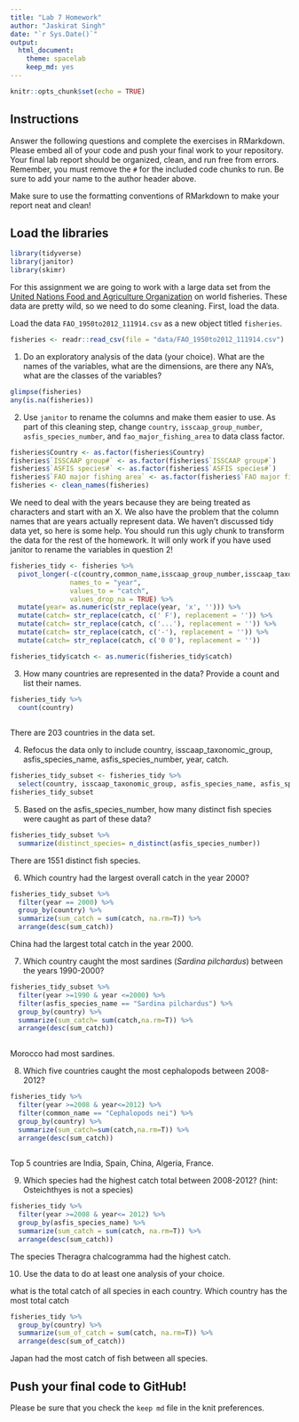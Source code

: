 ---
title: "Lab 7 Homework"
author: "Jaskirat Singh"
date: "`r Sys.Date()`"
output:
  html_document: 
    theme: spacelab
    keep_md: yes
---

```{r setup, include=FALSE}
knitr::opts_chunk$set(echo = TRUE)
```

## Instructions
Answer the following questions and complete the exercises in RMarkdown. Please embed all of your code and push your final work to your repository. Your final lab report should be organized, clean, and run free from errors. Remember, you must remove the `#` for the included code chunks to run. Be sure to add your name to the author header above.  

Make sure to use the formatting conventions of RMarkdown to make your report neat and clean!  

## Load the libraries
```{r message=FALSE, warning=FALSE}
library(tidyverse)
library(janitor)
library(skimr)
```

For this assignment we are going to work with a large data set from the [United Nations Food and Agriculture Organization](http://www.fao.org/about/en/) on world fisheries. These data are pretty wild, so we need to do some cleaning. First, load the data.  

Load the data `FAO_1950to2012_111914.csv` as a new object titled `fisheries`.
```{r}
fisheries <- readr::read_csv(file = "data/FAO_1950to2012_111914.csv")
```

1. Do an exploratory analysis of the data (your choice). What are the names of the variables, what are the dimensions, are there any NA's, what are the classes of the variables?  
```{r}
glimpse(fisheries)
any(is.na(fisheries))
```

2. Use `janitor` to rename the columns and make them easier to use. As part of this cleaning step, change `country`, `isscaap_group_number`, `asfis_species_number`, and `fao_major_fishing_area` to data class factor. 
```{r}
fisheries$Country <- as.factor(fisheries$Country)
fisheries$`ISSCAAP group#` <- as.factor(fisheries$`ISSCAAP group#`)
fisheries$`ASFIS species#` <- as.factor(fisheries$`ASFIS species#`)
fisheries$`FAO major fishing area` <- as.factor(fisheries$`FAO major fishing area`)
fisheries <- clean_names(fisheries)
```

We need to deal with the years because they are being treated as characters and start with an X. We also have the problem that the column names that are years actually represent data. We haven't discussed tidy data yet, so here is some help. You should run this ugly chunk to transform the data for the rest of the homework. It will only work if you have used janitor to rename the variables in question 2!  
```{r}
fisheries_tidy <- fisheries %>% 
  pivot_longer(-c(country,common_name,isscaap_group_number,isscaap_taxonomic_group,asfis_species_number,asfis_species_name,fao_major_fishing_area,measure),
               names_to = "year",
               values_to = "catch",
               values_drop_na = TRUE) %>% 
  mutate(year= as.numeric(str_replace(year, 'x', ''))) %>% 
  mutate(catch= str_replace(catch, c(' F'), replacement = '')) %>% 
  mutate(catch= str_replace(catch, c('...'), replacement = '')) %>% 
  mutate(catch= str_replace(catch, c('-'), replacement = '')) %>% 
  mutate(catch= str_replace(catch, c('0 0'), replacement = ''))

fisheries_tidy$catch <- as.numeric(fisheries_tidy$catch)
```

3. How many countries are represented in the data? Provide a count and list their names.
```{r}
fisheries_tidy %>% 
  count(country)
  
```

There are 203 countries in the data set. 

4. Refocus the data only to include country, isscaap_taxonomic_group, asfis_species_name, asfis_species_number, year, catch.
```{r}
fisheries_tidy_subset <- fisheries_tidy %>% 
  select(country, isscaap_taxonomic_group, asfis_species_name, asfis_species_number, year, catch)
fisheries_tidy_subset
```

5. Based on the asfis_species_number, how many distinct fish species were caught as part of these data?
```{r}
fisheries_tidy_subset %>% 
  summarize(distinct_species= n_distinct(asfis_species_number))
```

There are 1551 distinct fish species. 

6. Which country had the largest overall catch in the year 2000?
```{r}
fisheries_tidy_subset %>% 
  filter(year == 2000) %>% 
  group_by(country) %>% 
  summarize(sum_catch = sum(catch, na.rm=T)) %>% 
  arrange(desc(sum_catch))
```

China had the largest total catch in the year 2000. 

7. Which country caught the most sardines (_Sardina pilchardus_) between the years 1990-2000?
```{r}
fisheries_tidy_subset %>% 
  filter(year >=1990 & year <=2000) %>% 
  filter(asfis_species_name == "Sardina pilchardus") %>% 
  group_by(country) %>% 
  summarize(sum_catch= sum(catch,na.rm=T)) %>% 
  arrange(desc(sum_catch))
  
```

Morocco had most sardines. 

8. Which five countries caught the most cephalopods between 2008-2012?
```{r}
fisheries_tidy %>% 
  filter(year >=2008 & year<=2012) %>% 
  filter(common_name == "Cephalopods nei") %>% 
  group_by(country) %>% 
  summarize(sum_catch=sum(catch,na.rm=T)) %>% 
  arrange(desc(sum_catch))
  
```

Top 5 countries are India, Spain, China, Algeria, France.

9. Which species had the highest catch total between 2008-2012? (hint: Osteichthyes is not a species)
```{r}
fisheries_tidy %>% 
  filter(year >=2008 & year<= 2012) %>% 
  group_by(asfis_species_name) %>% 
  summarize(sum_catch = sum(catch, na.rm=T)) %>% 
  arrange(desc(sum_catch))
```

The species Theragra chalcogramma had the highest catch. 

10. Use the data to do at least one analysis of your choice.

what is the total catch of all species in each country. Which country has the most total catch
```{r}
fisheries_tidy %>% 
  group_by(country) %>% 
  summarize(sum_of_catch = sum(catch, na.rm=T)) %>% 
  arrange(desc(sum_of_catch))
```

Japan had the most catch of fish between all species. 

## Push your final code to GitHub!
Please be sure that you check the `keep md` file in the knit preferences.   